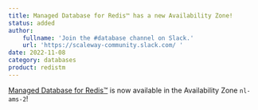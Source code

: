 ```yaml
---
title: Managed Database for Redis™ has a new Availability Zone!
status: added
author:
    fullname: 'Join the #database channel on Slack.'
    url: 'https://scaleway-community.slack.com/ '
date: 2022-11-08
category: databases
product: redistm
---
```


[Managed Database for Redis™](/managed-databases/redis/quickstart/) is now available in the Availability Zone `nl-ams-2`!

